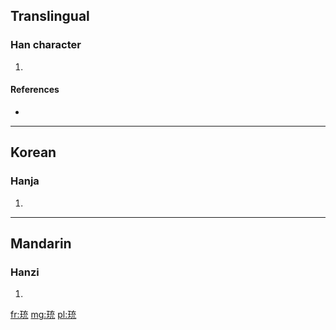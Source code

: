 ==Translingual==

===Han character===
{{Han char|rn=96|rad=玉|as=06|sn=10|four=1011<sub>3</sub>|canj=一土卜戈山 (MGYIU), X一土卜戈 (XMGYI)}}

# {{defn|Han|sort=玉06}}

====References====
* {{Han ref|kx=0731.160|dkj=20973|dj=1142.270|hdz=21113.010|uh=73EB|ud=29675|bh=CFCF|bd=53199}}

----

==Korean==

===Hanja===
{{ko-hanja|hangeul=충|eumhun=|rv=chung|mr=ch'ung|y=chwung}}

# {{defn|Korean|sort=玉06}}

----

==Mandarin==

===Hanzi===
{{cmn-hanzi|pin=[[chōng]] ([[chong1]])|wg=ch'ung<sup>1</sup>}}

# {{defn|Mandarin|sort=玉06}}

[[fr:珫]]
[[mg:珫]]
[[pl:珫]]